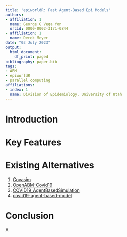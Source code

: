 ```yaml
---
title: 'epiworldR: Fast Agent-Based Epi Models'
authors:
- affiliation: 1
  name: George G Vega Yon
  orcid: 0000-0002-3171-0844
- affiliation: 1
  name: Derek Meyer
date: "03 July 2023"
output:
  html_document:
    df_print: paged
bibliography: paper.bib
tags:
- ABM
- epiworldR
- parallel computing
affiliations:
- index: 1
  name: Division of Epidemiology, University of Utah
---
```


# Introduction

# Key Features

# Existing Alternatives

1.  [Covasim](https://github.com/InstituteforDiseaseModeling/covasim)
2.  [OpenABM-Covid19](https://github.com/BDI-pathogens/OpenABM-Covid19)
3.  [COVID19_AgentBasedSimulation](https://github.com/petroniocandido/COVID19_AgentBasedSimulation)
4.  [covid19-agent-based-model](https://github.com/worldbank/covid19-agent-based-model)

# Conclusion

A
